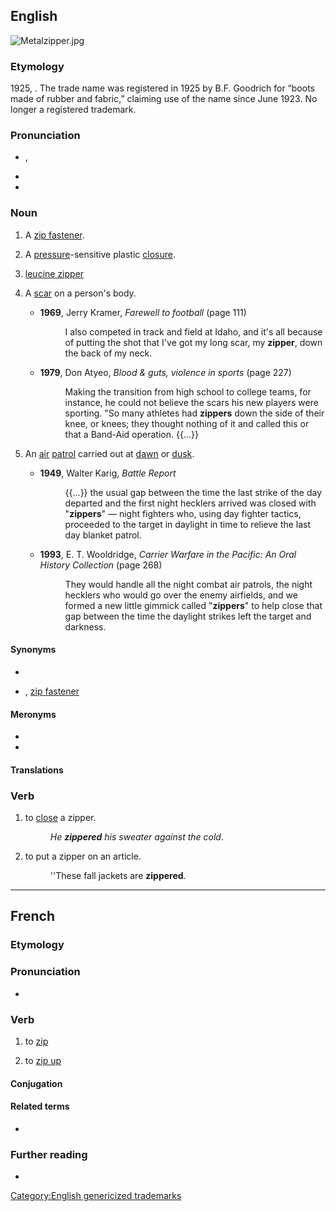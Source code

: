 ==English==
[[File:Metalzipper.jpg|thumb|right]]
{{wikipedia}}

===Etymology===
1925, {{affix|en|zip|-er|id2=agent noun}}. The trade name was registered in 1925 by B.F. Goodrich for “boots made of rubber and fabric,” claiming use of the name since June 1923. No longer a registered trademark.

===Pronunciation===
* {{a|US}} {{enPR|zĭʹpər}}, {{IPA|en|/ˈzɪpɚ/}}
* {{audio|en|En-au-zipper.ogg|Audio (AU)}}
* {{rhymes|en|ɪpə(r)}}

===Noun===
{{en-noun}}

# {{lb|en|chiefly|US|Australia}} A [[zip fastener]].
# A [[pressure]]-sensitive plastic [[closure]].
# {{lb|en|biochemistry}} [[leucine zipper]]
# {{lb|en|slang}} A [[scar]] on a person's body.
#* '''1969''', Jerry Kramer, ''Farewell to football'' (page 111)
#*: I also competed in track and field at Idaho, and it's all because of putting the shot that I've got my long scar, my '''zipper''', down the back of my neck.
#* '''1979''', Don Atyeo, ''Blood & guts, violence in sports'' (page 227)
#*: Making the transition from high school to college teams, for instance, he could not believe the scars his new players were sporting. "So many athletes had '''zippers''' down the side of their knee, or knees; they thought nothing of it and called this or that a Band-Aid operation. {{...}}
# {{lb|en|US|military|slang|dated}} An [[air]] [[patrol]] carried out at [[dawn]] or [[dusk]].
#* '''1949''', Walter Karig, ''Battle Report''
#*: {{...}} the usual gap between the time the last strike of the day departed and the first night hecklers arrived was closed with "'''zippers'''" — night fighters who, using day fighter tactics, proceeded to the target in daylight in time to relieve the last day blanket patrol.
#* '''1993''', E. T. Wooldridge, ''Carrier Warfare in the Pacific: An Oral History Collection'' (page 268)
#*: They would handle all the night combat air patrols, the night hecklers who would go over the enemy airfields, and we formed a new little gimmick called "'''zippers'''" to help close that gap between the time the daylight strikes left the target and darkness.

====Synonyms====
* {{l|en|slide fastener}}
* {{l|en|zip}} {{qualifier|British}}, [[zip fastener]] {{qualifier|British}}

====Meronyms====
* {{l|en|slider}}
* {{l|en|teeth}}

====Translations====
{{trans-see|zip fastener}}

===Verb===
{{en-verb}}

# to [[close]] a zipper.
#: ''He '''zippered''' his sweater against the cold''.
# to put a zipper on an article.
#: ''These fall jackets are '''zippered'''.

[[Category:English genericized trademarks]]

----

==French==

===Etymology===
{{etyl|en|fr}} {{m|en|zip|to zip}}

===Pronunciation===
* {{fr-IPA}}

===Verb===
{{fr-verb}}

# {{lb|fr|computing}} to [[zip]]
# {{lb|fr|Quebec}} to [[zip up]] {{gloss|close using a zip}}

====Conjugation====
{{fr-conj-auto}}

====Related terms====
* {{l|fr|dézipper}}

===Further reading===
* {{R:TLFi}}